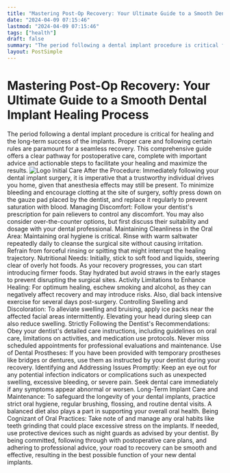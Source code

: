 ```yaml
---
title: "Mastering Post-Op Recovery: Your Ultimate Guide to a Smooth Dental Implant Healing Process"
date: "2024-04-09 07:15:46"
lastmod: "2024-04-09 07:15:46"
tags: ["health"]
draft: false
summary: "The period following a dental implant procedure is critical for healing and the long-term success of the implants. Proper care and following certain rules are paramount for a seamless recovery. This comprehensive guide offers a clear pathway for postoperative care, complete with important advice and actionable steps to facilitate your healing and maximize the results."
layout: PostSimple
---
```

# Mastering Post-Op Recovery: Your Ultimate Guide to a Smooth Dental Implant Healing Process
The period following a dental implant procedure is critical for healing and the long-term success of the implants. Proper care and following certain rules are paramount for a seamless recovery. This comprehensive guide offers a clear pathway for postoperative care, complete with important advice and actionable steps to facilitate your healing and maximize the results.
<img alt="Logo" class="lazyImg" data-src="https://cdn.seniorsselection.com/src_image/4e4a4e8d9ef4f549249089e6055500cb.webp" src="/statics/image/loading.webp"/>
Initial Care After the Procedure:
Immediately following your dental implant surgery, it is imperative that a trustworthy individual drives you home, given that anesthesia effects may still be present.
To minimize bleeding and encourage clotting at the site of surgery, softly press down on the gauze pad placed by the dentist, and replace it regularly to prevent saturation with blood.
Managing Discomfort:
Follow your dentist's prescription for pain relievers to control any discomfort. You may also consider over-the-counter options, but first discuss their suitability and dosage with your dental professional.
Maintaining Cleanliness in the Oral Area:
Maintaining oral hygiene is critical. Rinse with warm saltwater repeatedly daily to cleanse the surgical site without causing irritation.
Refrain from forceful rinsing or spitting that might interrupt the healing trajectory.
Nutritional Needs:
Initially, stick to soft food and liquids, steering clear of overly hot foods. As your recovery progresses, you can start introducing firmer foods.
Stay hydrated but avoid straws in the early stages to prevent disrupting the surgical sites.
Activity Limitations to Enhance Healing:
For optimum healing, eschew smoking and alcohol, as they can negatively affect recovery and may introduce risks.
Also, dial back intensive exercise for several days post-surgery.
Controlling Swelling and Discoloration:
To alleviate swelling and bruising, apply ice packs near the affected facial areas intermittently.
Elevating your head during sleep can also reduce swelling.
Strictly Following the Dentist's Recommendations:
Obey your dentist's detailed care instructions, including guidelines on oral care, limitations on activities, and medication use protocols.
Never miss scheduled appointments for professional evaluations and maintenance.
Use of Dental Prostheses:
If you have been provided with temporary prostheses like bridges or dentures, use them as instructed by your dentist during your recovery.
Identifying and Addressing Issues Promptly:
Keep an eye out for any potential infection indicators or complications such as unexpected swelling, excessive bleeding, or severe pain.
Seek dental care immediately if any symptoms appear abnormal or worsen.
Long-Term Implant Care and Maintenance:
To safeguard the longevity of your dental implants, practice strict oral hygiene, regular brushing, flossing, and routine dental visits.
A balanced diet also plays a part in supporting your overall oral health.
Being Cognizant of Oral Practices:
Take note of and manage any oral habits like teeth grinding that could place excessive stress on the implants.
If needed, use protective devices such as night guards as advised by your dentist.
By being committed, following through with postoperative care plans, and adhering to professional advice, your road to recovery can be smooth and effective, resulting in the best possible function of your new dental implants.
        